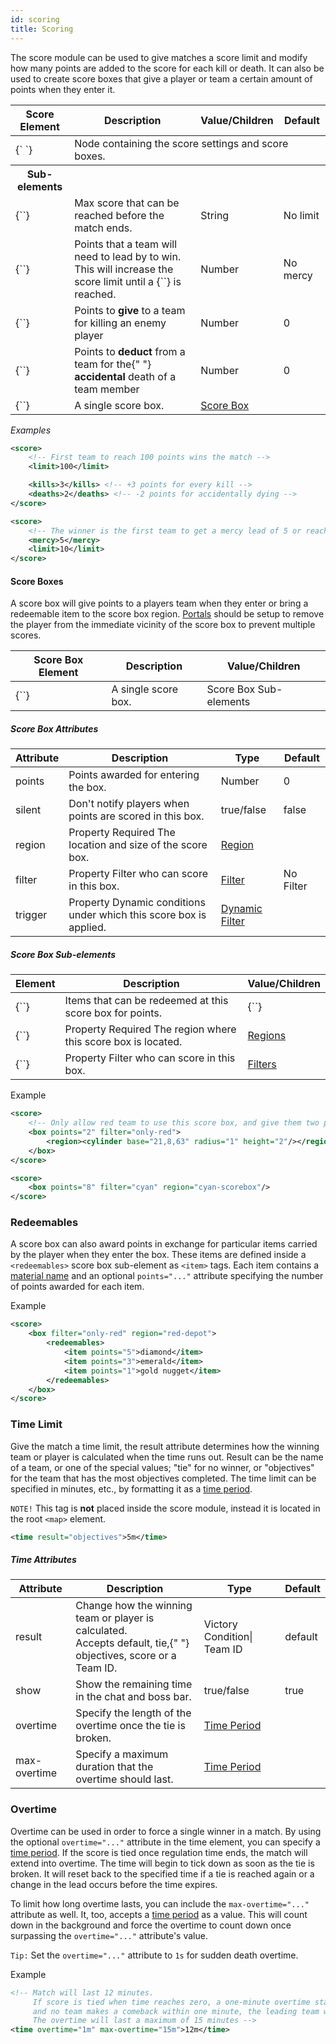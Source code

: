 ```yaml
---
id: scoring
title: Scoring
---
```


The score module can be used to give matches a score limit and modify how many points are added to the score for each kill or death. It can also be used to create score boxes that give a player or team a certain amount of points when they enter it.

<div className="table-container">
  <table>
    <thead>
      <tr>
        <th>Score Element</th>
        <th>Description</th>
        <th>Value/Children</th>
        <th>Default</th>
      </tr>
    </thead>
    <tbody>
      <tr>
        <td>
          <label>{`<score> </score>`}</label>
        </td>
        <td colspan="3">Node containing the score settings and score boxes.</td>
      </tr>
      <tr>
        <th>Sub-elements</th>
        <th />
        <th />
        <th />
      </tr>
      <tr>
        <td>
          <label>{`<limit>`}</label>
        </td>
        <td>Max score that can be reached before the match ends.</td>
        <td>
          <span className="badge badge--primary">String</span>
        </td>
        <td>No limit</td>
      </tr>
      <tr>
        <td>
          <label>{`<mercy>`}</label>
        </td>
        <td>
          Points that a team will need to lead by to win. This will increase the
          score limit until a {`<limit>`} is reached.
        </td>
        <td>
          <span className="badge badge--primary">Number</span>
        </td>
        <td>No mercy</td>
      </tr>
      <tr>
        <td>
          <label>{`<kills>`}</label>
        </td>
        <td>
          Points to <strong>give</strong> to a team for killing an enemy player
        </td>
        <td>
          <span className="badge badge--primary">Number</span>
        </td>
        <td>0</td>
      </tr>
      <tr>
        <td>
          <label>{`<deaths>`}</label>
        </td>
        <td>
          Points to <strong>deduct</strong> from a team for the{" "}
          <strong>accidental</strong> death of a team member
        </td>
        <td>
          <span className="badge badge--primary">Number</span>
        </td>
        <td>0</td>
      </tr>
      <tr>
        <td>
          <label>{`<box>`}</label>
        </td>
        <td>A single score box.</td>
        <td>
          <a href="#score_box">Score Box</a>
        </td>
        <td></td>
      </tr>
    </tbody>
  </table>
</div>

_Examples_

```xml
<score>
    <!-- First team to reach 100 points wins the match -->
    <limit>100</limit>

    <kills>3</kills> <!-- +3 points for every kill -->
    <deaths>2</deaths> <!-- -2 points for accidentally dying -->
</score>
```

```xml
<score>
    <!-- The winner is the first team to get a mercy lead of 5 or reach the limit of 10. Initially a score limit of 5 will be shown -->
    <mercy>5</mercy>
    <limit>10</limit>
</score>
```

#### Score Boxes

A score box will give points to a players team when they enter or bring a redeemable item to the score box region. [Portals](/docs/modules/mechanics/portals) should be setup to remove the player from the immediate vicinity of the score box to prevent multiple scores.

<div className="table-container">
  <table>
    <thead>
      <tr>
        <th>Score Box Element</th>
        <th>Description</th>
        <th>Value/Children</th>
      </tr>
    </thead>
    <tbody>
      <tr>
        <td>
          <label>{`<box>`}</label>
        </td>
        <td>A single score box.</td>
        <td>
          <span className="badge badge--secondary">Score Box Sub-elements</span>
        </td>
      </tr>
    </tbody>
  </table>
</div>

##### Score Box Attributes

<div className="table-responsive">
  <table>
    <thead>
      <tr>
        <th>Attribute</th>
        <th>Description</th>
        <th>Type</th>
        <th>Default</th>
      </tr>
    </thead>
    <tbody>
      <tr>
        <td>
          <label>points</label>
        </td>
        <td>Points awarded for entering the box.</td>
        <td>
          <span className="badge badge--primary">Number</span>
        </td>
        <td>0</td>
      </tr>
      <tr>
        <td>
          <label>silent</label>
        </td>
        <td>Don't notify players when points are scored in this box.</td>
        <td>
          <span className="badge badge--primary">true/false</span>
        </td>
        <td>false</td>
      </tr>
      <tr>
        <td>
          <label>region</label>
        </td>
        <td>
          <span
            className="badge badge--secondary"
            title="Can be either this attribute or a sub-element."
          >
            Property
          </span>
          <span className="badge badge--danger">Required</span>
          The location and size of the score box.
        </td>
        <td>
          <a href="/docs/modules/mechanics/regions">Region</a>
        </td>
        <td />
      </tr>
      <tr>
        <td>
          <label>filter</label>
        </td>
        <td>
          <span
            className="badge badge--secondary"
            title="Can be either this attribute or a sub-element."
          >
            Property
          </span>
          Filter who can score in this box.
        </td>
        <td>
          <a href="/docs/modules/mechanics/filters">Filter</a>
        </td>
        <td>
          <span className="badge badge--secondary">No Filter</span>
        </td>
      </tr>
      <tr>
        <td>
          <label>trigger</label>
        </td>
        <td>
          <span
            className="badge badge--secondary"
            title="Can be either this attribute or a sub-element."
          >
            Property
          </span>
          Dynamic conditions under which this score box is applied.
        </td>
        <td>
          <a href="/docs/modules/mechanics/filters">Dynamic Filter</a>
        </td>
        <td />
      </tr>
    </tbody>
  </table>
</div>

##### Score Box Sub-elements

<div className="table-container">
  <table>
    <thead>
      <tr>
        <th>Element</th>
        <th>Description</th>
        <th>Value/Children</th>
      </tr>
    </thead>
    <tbody>
      <tr>
        <td>
          <label>{`<redeemables>`}</label>
        </td>
        <td>Items that can be redeemed at this score box for points.</td>
        <td>
          <label>{`<item points="1">`}</label>
        </td>
      </tr>
      <tr>
        <td>
          <label>{`<region>`}</label>
        </td>
        <td>
          <span
            className="badge badge--secondary"
            title="Can be either this sub-element or an attribute."
          >
            Property
          </span>
          <span className="badge badge--danger">Required</span>
          The region where this score box is located.
        </td>
        <td>
          <a href="/docs/modules/mechanics/regions">Regions</a>
        </td>
      </tr>
      <tr>
        <td>
          <label>{`<filter>`}</label>
        </td>
        <td>
          <span
            className="badge badge--secondary"
            title="Can be either this sub-element or an attribute."
          >
            Property
          </span>
          Filter who can score in this box.
        </td>
        <td>
          <a href="/docs/modules/mechanics/regions">Filters</a>
        </td>
      </tr>
    </tbody>
  </table>
</div>

Example

```xml
<score>
    <!-- Only allow red team to use this score box, and give them two points -->
    <box points="2" filter="only-red">
        <region><cylinder base="21,8,63" radius="1" height="2"/></region>
    </box>
</score>

<score>
    <box points="8" filter="cyan" region="cyan-scorebox"/>
</score>
```

### Redeemables

A score box can also award points in exchange for particular items carried by the player when they
enter the box. These items are defined inside a `<redeemables>` score box sub-element as `<item>` tags.
Each item contains a [material name](/docs/reference/items/inventory#material_finder)
and an optional `points="..."` attribute specifying the number of points awarded for each item.

Example

```xml
<score>
    <box filter="only-red" region="red-depot">
        <redeemables>
            <item points="5">diamond</item>
            <item points="3">emerald</item>
            <item points="1">gold nugget</item>
        </redeemables>
    </box>
</score>
```

### Time Limit

Give the match a time limit, the result attribute determines how the winning team or player is calculated when the time runs out.
Result can be the name of a team, or one of the special values; "tie" for no winner, or "objectives" for the team that has the most objectives completed. The time limit can be specified in minutes, etc., by formatting it as a [time period](/docs/reference/misc/time-periods).

`NOTE!` This tag is **not** placed inside the score module, instead it is located in the root `<map>` element.

```xml
<time result="objectives">5m</time>
```

##### Time Attributes

<div className="table-container">
  <table>
    <thead>
      <tr>
        <th>Attribute</th>
        <th>Description</th>
        <th>Type</th>
        <th>Default</th>
      </tr>
    </thead>
    <tbody>
      <tr>
        <td>
          <label>result</label>
        </td>
        <td>
          Change how the winning team or player is calculated.
          <br />
          Accepts <label>default</label>, <label>tie</label>,{" "}
          <label>objectives</label>, <label>score</label> or a Team ID.
        </td>
        <td>
          <span className="badge badge--primary">Victory Condition</span>|
          <span className="badge badge--primary">Team ID</span>
        </td>
        <td>default</td>
      </tr>
      <tr>
        <td>
          <label>show</label>
        </td>
        <td>Show the remaining time in the chat and boss bar.</td>
        <td>
          <span className="badge badge--primary">true/false</span>
        </td>
        <td>true</td>
      </tr>
      <tr>
        <td>
          <label>overtime</label>
        </td>
        <td>Specify the length of the overtime once the tie is broken.</td>
        <td>
          <a href="/docs/reference/misc/time-periods">Time Period</a>
        </td>
      </tr>
      <tr>
        <td>
          <label>max-overtime</label>
        </td>
        <td>Specify a maximum duration that the overtime should last.</td>
        <td>
          <a href="/docs/reference/misc/time-periods">Time Period</a>
        </td>
      </tr>
    </tbody>
  </table>
</div>

### Overtime

Overtime can be used in order to force a single winner in a match. By using the optional `overtime="..."` attribute in the time element, you can specify a <a href="/docs/reference/misc/time-periods">time period</a>. If the score is tied once regulation time ends, the match will extend into overtime. The time will begin to tick down as soon as the tie is broken. It will reset back to the specified time if a tie is reached again or a change in the lead occurs before the time expires.

To limit how long overtime lasts, you can include the `max-overtime="..."` attribute as well. It, too, accepts a <a href="/docs/reference/misc/time-periods">time period</a> as a value. This will count down in the background and force the overtime to count down once surpassing the `overtime="..."` attribute's value.

`Tip:` Set the `overtime="..."` attribute to `1s` for sudden death overtime.

Example

```xml
<!-- Match will last 12 minutes.
     If score is tied when time reaches zero, a one-minute overtime starts. If the tie is broken
     and no team makes a comeback within one minute, the leading team will win.
     The overtime will last a maximum of 15 minutes -->
<time overtime="1m" max-overtime="15m">12m</time>
```
